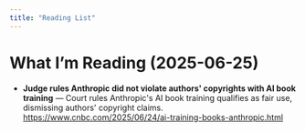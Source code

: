 ```yaml
---
title: "Reading List"
---
```


# What I’m Reading (2025-06-25)

- **Judge rules Anthropic did not violate authors' copyrights with AI book training** — Court rules Anthropic's AI book training qualifies as fair use, dismissing authors' copyright claims.  
  <https://www.cnbc.com/2025/06/24/ai-training-books-anthropic.html>
